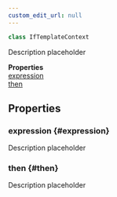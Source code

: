 ```yaml
---
custom_edit_url: null
---
```


```ts
class IfTemplateContext
```

<div>

</div>

Description placeholder

<div className="container">
  <div className="row mb-2"><div className="col col--12"><strong>Properties</strong></div></div>
  <div className="row"><div className="col col--12"><a href="#expression">expression</a><br/><a href="#then">then</a></div></div>
</div>

## Properties

### expression {#expression}

<div>

</div>

Description placeholder

### then {#then}

<div>

</div>

Description placeholder

